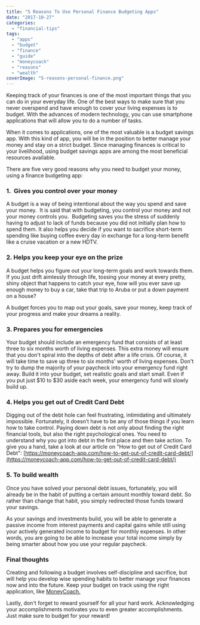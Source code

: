 ```yaml
---
title: "5 Reasons To Use Personal Finance Budgeting Apps"
date: "2017-10-27"
categories: 
  - "financial-tips"
tags: 
  - "apps"
  - "budget"
  - "finance"
  - "guide"
  - "moneycoach"
  - "reasons"
  - "wealth"
coverImage: "5-reasons-personal-finance.png"
---
```


Keeping track of your finances is one of the most important things that you can do in your everyday life. One of the best ways to make sure that you never overspend and have enough to cover your living expenses is to budget. With the advances of modern technology, you can use smartphone applications that will allow you to do a number of tasks.

When it comes to applications, one of the most valuable is a budget savings app. With this kind of app, you will be in the position to better manage your money and stay on a strict budget. Since managing finances is critical to your livelihood, using budget savings apps are among the most beneficial resources available.

There are five very good reasons why you need to budget your money, using a finance budgeting app:

### **1.  Gives you control over your money** 

A budget is a way of being intentional about the way you spend and save your money.  It is said that with budgeting, you control your money and not your money controls you.  Budgeting saves you the stress of suddenly having to adjust to lack of funds because you did not initially plan how to spend them. It also helps you decide if you want to sacrifice short-term spending like buying coffee every day in exchange for a long-term benefit like a cruise vacation or a new HDTV.

### **2\. Helps you keep your eye on the prize**

A budget helps you figure out your long-term goals and work towards them. If you just drift aimlessly through life, tossing your money at every pretty, shiny object that happens to catch your eye, how will you ever save up enough money to buy a car, take that trip to Aruba or put a down payment on a house?

A budget forces you to map out your goals, save your money, keep track of your progress and make your dreams a reality.

### **3\. Prepares you for emergencies**

Your budget should include an emergency fund that consists of at least three to six months worth of living expenses. This extra money will ensure that you don't spiral into the depths of debt after a life crisis. Of course, it will take time to save up three to six months' worth of living expenses. Don't try to dump the majority of your paycheck into your emergency fund right away. Build it into your budget, set realistic goals and start small. Even if you put just $10 to $30 aside each week, your emergency fund will slowly build up.

### **4\. Helps you get out of Credit Card Debt**

Digging out of the debt hole can feel frustrating, intimidating and ultimately impossible. Fortunately, it doesn’t have to be any of those things if you learn how to take control. Paying down debt is not only about finding the right financial tools, but also the right psychological ones. You need to understand why you got into debt in the first place and then take action. To give you a hand, take a look at our article on "How to get out of Credit Card Debt": [https://moneycoach-app.com/how-to-get-out-of-credit-card-debt/](https://moneycoach-app.com/how-to-get-out-of-credit-card-debt/)

### **5\. To build wealth**

Once you have solved your personal debt issues, fortunately, you will already be in the habit of putting a certain amount monthly toward debt. So rather than change that habit, you simply redirected those funds toward your savings.

As your savings and investments build, you will be able to generate a passive income from interest payments and capital gains while still using your actively generated income to budget for monthly expenses. In other words, you are going to be able to increase your total income simply by being smarter about how you use your regular paycheck.

### **Final thoughts**

Creating and following a budget involves self-discipline and sacrifice, but will help you develop wise spending habits to better manage your finances now and into the future. Keep your budget on track using the right application, like [MoneyCoach.](https://itunes.apple.com/us/app/moneycoach-budget-planner/id989642198?mt=8)

Lastly, don't forget to reward yourself for all your hard work. Acknowledging your accomplishments motivates you to even greater accomplishments. Just make sure to budget for your reward!

